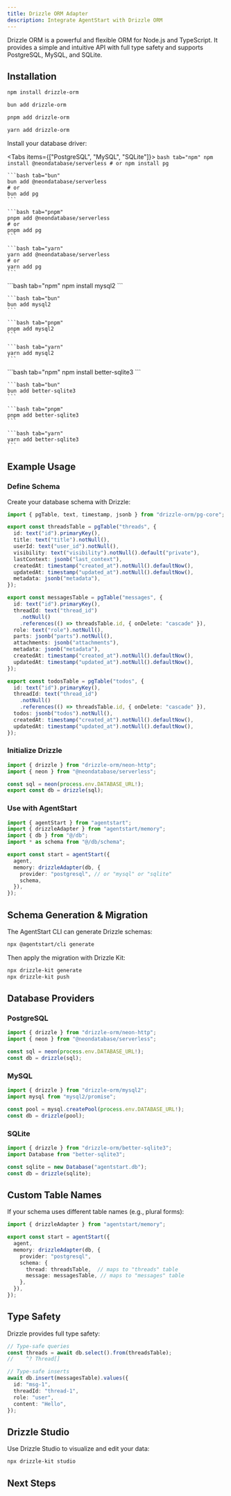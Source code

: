 ```yaml
---
title: Drizzle ORM Adapter
description: Integrate AgentStart with Drizzle ORM
---
```


Drizzle ORM is a powerful and flexible ORM for Node.js and TypeScript. It provides a simple and intuitive API with full type safety and supports PostgreSQL, MySQL, and SQLite.

## Installation

```bash tab="npm"
npm install drizzle-orm
```

```bash tab="bun"
bun add drizzle-orm
```

```bash tab="pnpm"
pnpm add drizzle-orm
```

```bash tab="yarn"
yarn add drizzle-orm
```

Install your database driver:

<Tabs items={["PostgreSQL", "MySQL", "SQLite"]}>
  <Tab value="PostgreSQL">
    ```bash tab="npm"
    npm install @neondatabase/serverless
    # or
    npm install pg
    ```

    ```bash tab="bun"
    bun add @neondatabase/serverless
    # or
    bun add pg
    ```

    ```bash tab="pnpm"
    pnpm add @neondatabase/serverless
    # or
    pnpm add pg
    ```

    ```bash tab="yarn"
    yarn add @neondatabase/serverless
    # or
    yarn add pg
    ```
  </Tab>

  <Tab value="MySQL">
    ```bash tab="npm"
    npm install mysql2
    ```

    ```bash tab="bun"
    bun add mysql2
    ```

    ```bash tab="pnpm"
    pnpm add mysql2
    ```

    ```bash tab="yarn"
    yarn add mysql2
    ```
  </Tab>

  <Tab value="SQLite">
    ```bash tab="npm"
    npm install better-sqlite3
    ```

    ```bash tab="bun"
    bun add better-sqlite3
    ```

    ```bash tab="pnpm"
    pnpm add better-sqlite3
    ```

    ```bash tab="yarn"
    yarn add better-sqlite3
    ```
  </Tab>
</Tabs>

## Example Usage

<Steps>

<Step>

### Define Schema

Create your database schema with Drizzle:

```ts title="db/schema.ts"
import { pgTable, text, timestamp, jsonb } from "drizzle-orm/pg-core";

export const threadsTable = pgTable("threads", {
  id: text("id").primaryKey(),
  title: text("title").notNull(),
  userId: text("user_id").notNull(),
  visibility: text("visibility").notNull().default("private"),
  lastContext: jsonb("last_context"),
  createdAt: timestamp("created_at").notNull().defaultNow(),
  updatedAt: timestamp("updated_at").notNull().defaultNow(),
  metadata: jsonb("metadata"),
});

export const messagesTable = pgTable("messages", {
  id: text("id").primaryKey(),
  threadId: text("thread_id")
    .notNull()
    .references(() => threadsTable.id, { onDelete: "cascade" }),
  role: text("role").notNull(),
  parts: jsonb("parts").notNull(),
  attachments: jsonb("attachments"),
  metadata: jsonb("metadata"),
  createdAt: timestamp("created_at").notNull().defaultNow(),
  updatedAt: timestamp("updated_at").notNull().defaultNow(),
});

export const todosTable = pgTable("todos", {
  id: text("id").primaryKey(),
  threadId: text("thread_id")
    .notNull()
    .references(() => threadsTable.id, { onDelete: "cascade" }),
  todos: jsonb("todos").notNull(),
  createdAt: timestamp("created_at").notNull().defaultNow(),
  updatedAt: timestamp("updated_at").notNull().defaultNow(),
});
```

</Step>

<Step>

### Initialize Drizzle

```ts title="db/index.ts"
import { drizzle } from "drizzle-orm/neon-http";
import { neon } from "@neondatabase/serverless";

const sql = neon(process.env.DATABASE_URL!);
export const db = drizzle(sql);
```

</Step>

<Step>

### Use with AgentStart

```ts title="lib/agent.ts"
import { agentStart } from "agentstart";
import { drizzleAdapter } from "agentstart/memory";
import { db } from "@/db";
import * as schema from "@/db/schema";

export const start = agentStart({
  agent,
  memory: drizzleAdapter(db, {
    provider: "postgresql", // or "mysql" or "sqlite"
    schema,
  }),
});
```

</Step>

</Steps>

## Schema Generation & Migration

The AgentStart CLI can generate Drizzle schemas:

```bash title="Schema Generation"
npx @agentstart/cli generate
```

Then apply the migration with Drizzle Kit:

```bash title="Schema Migration"
npx drizzle-kit generate
npx drizzle-kit push
```

## Database Providers

### PostgreSQL

```ts
import { drizzle } from "drizzle-orm/neon-http";
import { neon } from "@neondatabase/serverless";

const sql = neon(process.env.DATABASE_URL!);
const db = drizzle(sql);
```

### MySQL

```ts
import { drizzle } from "drizzle-orm/mysql2";
import mysql from "mysql2/promise";

const pool = mysql.createPool(process.env.DATABASE_URL!);
const db = drizzle(pool);
```

### SQLite

```ts
import { drizzle } from "drizzle-orm/better-sqlite3";
import Database from "better-sqlite3";

const sqlite = new Database("agentstart.db");
const db = drizzle(sqlite);
```

## Custom Table Names

If your schema uses different table names (e.g., plural forms):

```ts
import { drizzleAdapter } from "agentstart/memory";

export const start = agentStart({
  agent,
  memory: drizzleAdapter(db, {
    provider: "postgresql",
    schema: {
      thread: threadsTable,  // maps to "threads" table
      message: messagesTable, // maps to "messages" table
    },
  }),
});
```

## Type Safety

Drizzle provides full type safety:

```ts
// Type-safe queries
const threads = await db.select().from(threadsTable);
//    ^? Thread[]

// Type-safe inserts
await db.insert(messagesTable).values({
  id: "msg-1",
  threadId: "thread-1",
  role: "user",
  content: "Hello",
});
```

## Drizzle Studio

Use Drizzle Studio to visualize and edit your data:

```bash
npx drizzle-kit studio
```

## Next Steps

<Cards>
  <Card title="PostgreSQL" href="/docs/databases/postgresql" />
  <Card title="MySQL" href="/docs/databases/mysql" />
  <Card title="Prisma Adapter" href="/docs/databases/prisma" />
</Cards>
